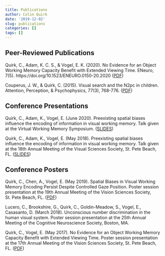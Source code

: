 ```yaml
---
title: Publications
author: Colin Quirk
date: '2019-12-02'
slug: publications
categories: []
tags: []
---
```


## Peer-Reviewed Publications

Quirk, C., Adam, K. C. S., & Vogel, E. K. (2020). No Evidence for an Object Working Memory Capacity Benefit with Extended Viewing Time. ENeuro, 7(5). https://doi.org/10.1523/ENEURO.0150-20.2020 ([PDF](papers/Quirk_eneuro2020.pdf))

Couperus, J. W., & Quirk, C. (2015). Visual search and the N2pc in children. Attention, Perception, & Psychophysics, 77(3), 768-776. ([PDF](papers/Couperus&Quirk_2015.pdf))

## Conference Presentations

Quirk, C., Adam, K., Vogel, E. (June 2020). Preexisting spatial biases influence the encoding of information in visual working memory. Talk given at the Virtual Working Memory Symposium. ([SLIDES](slides/VWM/VWM_2020.html))

Quirk, C., Adam, K., Vogel, E. (May 2018). Preexisting spatial biases influence the encoding of information in visual working memory. Talk given at the 18th Annual Meeting of the Visual Sciences Society, St. Pete Beach, FL. ([SLIDES](slides/QuirkVSS2018.pdf))

## Conference Posters

Quirk, C., Chen, A., Vogel, E. (May 2019). Spatial Biases in Visual Working Memory Encoding Persist Despite Controlled Gaze Position. Poster session presentation at the 19th Annual Meeting of the Vision Sciences Society, St. Pete Beach, FL. ([PDF](posters/QuirkVSS2019.pdf))

Lucero, C., Brookshire, G., Quirk, C., Goldin-Meadow, S., Vogel, E., Casasanto, D. (March 2018). Unconscious number discrimination in the human visual system. Poster session presentation at the 25th Annual Meeting of the Cognitive Neuroscience Society, Boston, MA.

Quirk, C., Vogel, E. (May 2017). No Evidence for an Object Working Memory Capacity Benefit with Extended Viewing Time. Poster session presentation at the 17th Annual Meeting of the Vision Sciences Society, St. Pete Beach, FL. ([PDF](posters/QuirkVSS2017.pdf))

